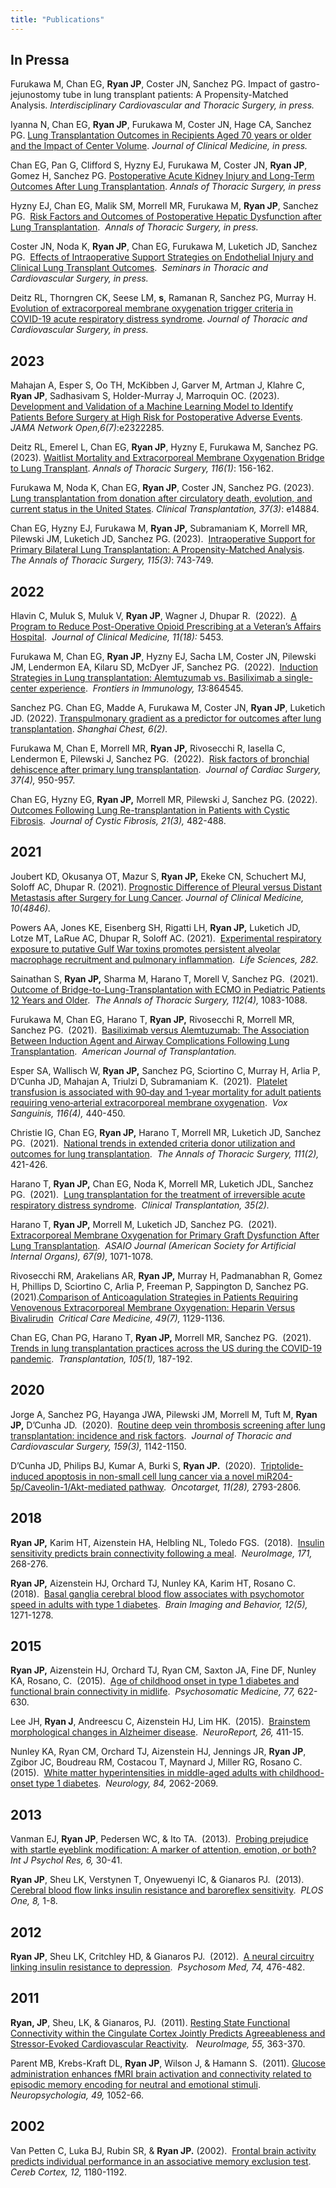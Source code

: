 ```yaml
---
title: "Publications"
---
```


## In Pressa

Furukawa M, Chan EG, **Ryan JP**, Coster JN, Sanchez PG.  Impact of gastro-jejunostomy tube in lung transplant patients: A Propensity-Matched Analysis.  *Interdisciplinary Cardiovascular and Thoracic Surgery, in press.*

Iyanna N, Chan EG, **Ryan JP**, Furukawa M, Coster JN, Hage CA, Sanchez PG. [Lung Transplantation Outcomes in Recipients Aged 70 years or older and
the Impact of Center Volume](https://www.mdpi.com/2077-0383/12/16/5372).  *Journal of Clinical Medicine, in press.*  

Chan EG, Pan G, Clifford S, Hyzny EJ, Furukawa M, Coster JN, **Ryan JP**, Gomez H, Sanchez PG. [Postoperative Acute Kidney Injury and Long-Term Outcomes After Lung Transplantation](https://www.annalsthoracicsurgery.org/article/S0003-4975(23)00679-3/fulltext). *Annals of Thoracic Surgery, in press* 

Hyzny EJ, Chan EG, Malik SM, Morrell MR, Furukawa M, **Ryan JP**, Sanchez PG.  [Risk Factors and Outcomes of Postoperative Hepatic Dysfunction after Lung Transplantation](https://www.annalsthoracicsurgery.org/article/S0003-4975(22)01226-7/fulltext).  *Annals of Thoracic Surgery, in press.*

Coster JN, Noda K, **Ryan JP**, Chan EG, Furukawa M, Luketich JD, Sanchez PG.  [Effects of Intraoperative Support Strategies on Endothelial Injury and Clinical Lung Transplant Outcomes](https://www.semthorcardiovascsurg.com/article/S1043-0679(23)00001-1/fulltext).  *Seminars in Thoracic and Cardiovascular Surgery, in press.*

Deitz RL, Thorngren CK, Seese LM, **s**, Ramanan R, Sanchez PG, Murray H. [Evolution of extracorporeal membrane oxygenation trigger criteria in COVID-19 acute respiratory distress syndrome](https://www.jtcvs.org/article/S0022-5223(22)01157-6/fulltext). *Journal of Thoracic and Cardiovascular Surgery, in press.*

## 2023

Mahajan A, Esper S, Oo TH, McKibben J, Garver M, Artman J, Klahre C, **Ryan JP**, Sadhasivam S, Holder-Murray J, Marroquin OC. (2023). [Development and Validation of a Machine Learning Model to Identify Patients Before Surgery at High Risk for Postoperative Adverse Events](https://jamanetwork.com/journals/jamanetworkopen/fullarticle/2807056). *JAMA Network Open,6(7)*:e2322285.

Deitz RL, Emerel L, Chan EG, **Ryan JP**, Hyzny E, Furukawa M, Sanchez PG. (2023). [Waitlist Mortality and Extracorporeal Membrane Oxygenation Bridge to Lung Transplant](https://www.annalsthoracicsurgery.org/article/S0003-4975(23)00344-2/fulltext). *Annals of Thoracic Surgery, 116(1)*: 156-162.

Furukawa M, Noda K, Chan EG, **Ryan JP**, Coster JN, Sanchez PG. (2023). [Lung transplantation from donation after circulatory death, evolution, and current status in the United States](https://onlinelibrary.wiley.com/doi/10.1111/ctr.14884). *Clinical Transplantation, 37(3)*: e14884.

Chan EG, Hyzny EJ, Furukawa M, **Ryan JP,** Subramaniam K, Morrell MR, Pilewski JM, Luketich JD, Sanchez PG. (2023).  [Intraoperative Support for Primary Bilateral Lung Transplantation: A Propensity-Matched Analysis](https://www.annalsthoracicsurgery.org/article/S0003-4975(22)00858-X/fulltext).  *The Annals of Thoracic Surgery, 115(3)*: 743-749.

## 2022

Hlavin C, Muluk S, Muluk V, **Ryan JP**, Wagner J, Dhupar R.  (2022).  [A Program to Reduce Post-Operative Opioid Prescribing at a Veteran's Affairs Hospital](A Program to Reduce Post-Operative Opioid Prescribing at a Veteran's Affairs Hospital).  *Journal of Clinical Medicine, 11(18):* 5453.

Furukawa M, Chan EG, **Ryan JP**, Hyzny EJ, Sacha LM, Coster JN, Pilewski JM, Lendermon EA, Kilaru SD, McDyer JF, Sanchez PG.  (2022).  [Induction Strategies in Lung transplantation: Alemtuzumab vs. Basiliximab a single-center experience](https://www.ncbi.nlm.nih.gov/pmc/articles/PMC9199390/).  *Frontiers in Immunology, 13:*864545.

Sanchez PG. Chan EG, Madde A, Furukawa M, Coster JN, **Ryan JP**, Luketich JD. (2022). [Transpulmonary gradient as a predictor for outcomes after lung transplantation](https://shc.amegroups.org/article/view/7184/html). *Shanghai Chest, 6(2).*

Furukawa M, Chan E, Morrell MR, **Ryan JP,** Rivosecchi R, Iasella C, Lendermon E, Pilewski J, Sanchez PG.  (2022).  [Risk factors of bronchial dehiscence after primary lung transplantation](https://onlinelibrary.wiley.com/doi/10.1111/jocs.16291).  *Journal of Cardiac Surgery, 37(4),* 950-957.

Chan EG, Hyzny EG, **Ryan JP,** Morrell MR, Pilewski J, Sanchez PG. (2022). [Outcomes Following Lung Re-transplantation in Patients with Cystic Fibrosis](https://linkinghub.elsevier.com/retrieve/pii/S1569-1993(21)02162-7).  *Journal of Cystic Fibrosis, 21(3),* 482-488.

## 2021

Joubert KD, Okusanya OT, Mazur S, **Ryan JP,** Ekeke CN, Schuchert MJ, Soloff AC, Dhupar R. (2021). [Prognostic Difference of Pleural versus Distant Metastasis after Surgery for Lung Cancer](https://www.mdpi.com/2077-0383/10/21/4846). *Journal of Clinical Medicine, 10(4846).*

Powers AA, Jones KE, Eisenberg SH, Rigatti LH, **Ryan JP,** Luketich JD, Lotze MT, LaRue AC, Dhupar R, Soloff AC. (2021).  [Experimental respiratory exposure to putative Gulf War toxins promotes persistent alveolar macrophage recruitment and pulmonary inflammation](https://www.sciencedirect.com/science/article/pii/S0024320521008262).  *Life Sciences, 282.*

Sainathan S, **Ryan JP,** Sharma M, Harano T, Morell V, Sanchez PG.  (2021). [Outcome of Bridge-to-Lung-Transplantation with ECMO in Pediatric Patients 12 Years and Older](https://www.sciencedirect.com/science/article/abs/pii/S0003497520319093).  *The Annals of Thoracic Surgery, 112(4),* 1083-1088.

Furukawa M, Chan EG, Harano T, **Ryan JP,** Rivosecchi R, Morrell MR, Sanchez PG.  (2021).  [Basiliximab versus Alemtuzumab: The Association Between Induction Agent and Airway Complications Following Lung Transplantation](https://www.frontiersin.org/articles/10.3389/fimmu.2022.864545/full).  *American Journal of Transplantation.*

Esper SA, Wallisch W, **Ryan JP,** Sanchez PG, Sciortino C, Murray H, Arlia P, D'Cunha JD, Mahajan A, Triulzi D, Subramaniam K.  (2021).  [Platelet transfusion is associated with 90‐day and 1‐year mortality for adult patients requiring veno‐arterial extracorporeal membrane oxygenation](https://onlinelibrary.wiley.com/doi/10.1111/vox.13016).  *Vox Sanguinis, 116(4),* 440-450.

Christie IG, Chan EG, **Ryan JP,** Harano T, Morrell MR, Luketich JD, Sanchez PG.  (2021).  [National trends in extended criteria donor utilization and outcomes for lung transplantation](https://www.annalsthoracicsurgery.org/article/S0003-4975(20)31123-1/fulltext).  *The Annals of Thoracic Surgery, 111(2),* 421-426.

Harano T, **Ryan JP,** Chan EG, Noda K, Morrell MR, Luketich JDL, Sanchez PG.  (2021).  [Lung transplantation for the treatment of irreversible acute respiratory distress syndrome](https://onlinelibrary.wiley.com/doi/10.1111/ctr.14182).  *Clinical Transplantation, 35(2).*

Harano T, **Ryan JP,** Morrell M, Luketich JD, Sanchez PG.  (2021).  [Extracorporeal Membrane Oxygenation for Primary Graft Dysfunction After Lung Transplantation](https://journals.lww.com/asaiojournal/Fulltext/2021/09000/Extracorporeal_Membrane_Oxygenation_for_Primary.18.aspx).  *ASAIO Journal (American Society for Artificial Internal Organs), 67(9),* 1071-1078.

Rivosecchi RM, Arakelians AR, **Ryan JP,** Murray H, Padmanabhan R, Gomez H, Phillips D, Sciortino C, Arlia P, Freeman P, Sappington D, Sanchez PG.  (2021).[Comparison of Anticoagulation Strategies in Patients Requiring Venovenous Extracorporeal Membrane Oxygenation: Heparin Versus Bivalirudin](https://journals.lww.com/ccmjournal/Abstract/2021/07000/Comparison_of_Anticoagulation_Strategies_in.12.aspx)  *Critical Care Medicine, 49(7),* 1129-1136.

Chan EG, Chan PG, Harano T, **Ryan JP,** Morrell MR, Sanchez PG.  (2021).  [Trends in lung transplantation practices across the US during the COVID-19 pandemic](https://journals.lww.com/transplantjournal/Fulltext/2021/01000/Trends_in_Lung_Transplantation_Practices_Across.28.aspx).  *Transplantation, 105(1),* 187-192.

## 2020

Jorge A, Sanchez PG, Hayanga JWA, Pilewski JM, Morrell M, Tuft M, **Ryan JP,** D'Cunha JD.  (2020).  [Routine deep vein thrombosis screening after lung transplantation: incidence and risk factors](https://www.jtcvs.org/article/S0022-5223(19)31754-4/fulltext).  *Journal of Thoracic and Cardiovascular Surgery, 159(3),* 1142-1150.

D'Cunha JD, Philips BJ, Kumar A, Burki S, **Ryan JP.**  (2020).  [Triptolide-induced apoptosis in non-small cell lung cancer via a novel miR204-5p/Caveolin-1/Akt-mediated pathway](https://www.oncotarget.com/article/27672/text/).  *Oncotarget, 11(28),* 2793-2806.

## 2018

**Ryan JP,** Karim HT, Aizenstein HA, Helbling NL, Toledo FGS.  (2018).  [Insulin sensitivity predicts brain connectivity following a meal](https://www.sciencedirect.com/science/article/abs/pii/S1053811918300247?via%3Dihub).  *NeuroImage, 171,* 268-276.

**Ryan JP,** Aizenstein HJ, Orchard TJ, Nunley KA, Karim HT, Rosano C.  (2018).  [Basal ganglia cerebral blood flow associates with psychomotor speed in adults with type 1 diabetes](https://link.springer.com/article/10.1007/s11682-017-9783-y).  *Brain Imaging and Behavior, 12(5),* 1271-1278*.*

## 2015

**Ryan JP,** Aizenstein HJ, Orchard TJ, Ryan CM, Saxton JA, Fine DF, Nunley KA, Rosano, C.  (2015).  [Age of childhood onset in type 1 diabetes and functional brain connectivity in midlife](https://journals.lww.com/psychosomaticmedicine/Abstract/2015/07000/Age_of_Childhood_Onset_in_Type_1_Diabetes_and.4.aspx).  *Psychosomatic Medicine, 77,* 622-630.

Lee JH, **Ryan J**, Andreescu C, Aizenstein HJ, Lim HK.  (2015).  [Brainstem morphological changes in Alzheimer disease](https://journals.lww.com/neuroreport/Abstract/2015/05010/Brainstem_morphological_changes_in_Alzheimer_s.5.aspx).  *NeuroReport, 26,* 411-15.

Nunley KA, Ryan CM, Orchard TJ, Aizenstein HJ, Jennings JR, **Ryan JP**, Zgibor JC, Boudreau RM, Costacou T, Maynard J, Miller RG, Rosano C.  (2015).  [White matter hyperintensities in middle-aged adults with childhood-onset type 1 diabetes](https://n.neurology.org/content/84/20/2062.long).  *Neurology, 84,* 2062-2069*.*

## 2013

Vanman EJ, **Ryan JP**, Pedersen WC, & Ito TA.  (2013).  [Probing prejudice with startle eyeblink modification: A marker of attention, emotion, or both?](https://pubmed.ncbi.nlm.nih.gov/26023325/)  *Int J Psychol Res, 6,* 30-41.

**Ryan JP**, Sheu LK, Verstynen T, Onyewuenyi IC, & Gianaros PJ.  (2013).  [Cerebral blood flow links insulin resistance and baroreflex sensitivity](https://journals.plos.org/plosone/article?id=10.1371/journal.pone.0083288).  *PLOS One, 8,* 1-8.

## 2012

**Ryan JP**, Sheu LK, Critchley HD, & Gianaros PJ.  (2012).  [A neural circuitry linking insulin resistance to depression](https://journals.lww.com/psychosomaticmedicine/Abstract/2012/06000/A_Neural_Circuitry_Linking_Insulin_Resistance_to.8.aspx).  *Psychosom Med, 74,* 476-482.

## 2011

**Ryan, JP**, Sheu, LK, & Gianaros, PJ.  (2011). [Resting State Functional Connectivity within the Cingulate Cortex Jointly Predicts Agreeableness and Stressor-Evoked Cardiovascular Reactivity](https://www.sciencedirect.com/science/article/abs/pii/S1053811910015429?via%3Dihub).   *NeuroImage, 55,* 363-370.

Parent MB, Krebs-Kraft DL, **Ryan JP**, Wilson J, & Hamann S.  (2011). [Glucose administration enhances fMRI brain activation and connectivity related to episodic memory encoding for neutral and emotional stimuli](https://linkinghub.elsevier.com/retrieve/pii/S0028-3932(11)00075-3).  *Neuropsychologia, 49,* 1052-66*.*

## 2002

Van Petten C, Luka BJ, Rubin SR, & **Ryan JP.** (2002).  [Frontal brain activity predicts individual performance in an associative memory exclusion test](https://academic.oup.com/cercor/article/12/11/1180/389993?login=false).  *Cereb Cortex, 12,* 1180-1192.
